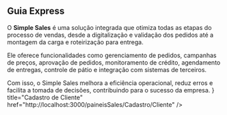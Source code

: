 
## Guia Express

O **Simple Sales** é uma solução integrada que otimiza todas as etapas do processo de vendas, desde a digitalização e validação dos pedidos até a montagem da carga e roteirização para entrega. 

Ele oferece funcionalidades como gerenciamento de pedidos, campanhas de preços, aprovação de pedidos, monitoramento de crédito, agendamento de entregas, controle de pátio e integração com sistemas de terceiros.


<Callout type="info">
    Com isso, o Simple Sales melhora a eficiência operacional, reduz erros e facilita a tomada de decisões, contribuindo para o sucesso da empresa.
</Callout>

<Cards>
  <Cards.Card
    icon={<FaUserEdit />}
    title="Cadastro de Cliente"
    href="http://localhost:3000/paineisSales/Cadastro/Cliente"
  />
</Cards>

